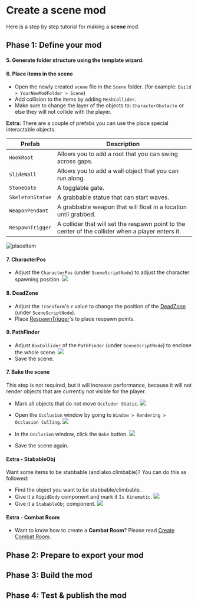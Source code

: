 
# Create a scene mod

Here is a step by step tutorial for making a **scene** mod.

## Phase 1: Define your mod

<ModTutorialFragmentStepOpenUnity />

#### 5. Generate folder structure using the template wizard.

<ModTutorialFragmentStepTemplateWizard modType="Scene" />

#### 6. Place items in the scene

* Open the newly created `scene` file in the `Scene` folder. (for example: `Build > YourNewModFolder > Scene`)
* Add collision to the items by adding `MeshCollider`.
* Make sure to change the layer of the objects to: `CharacterObstacle` or else they will not collide with the player.

**Extra:** There are a couple of prefabs you can use the place special interactable objects.

| Prefab      | Description                                                         |
|-------------|---------------------------------------------------------------------|
| `HookRoot`  | Allows you to add a root that you can swing across gaps.            |
| `SlideWall` | Allows you to add a wall object that you can run along.             |
| `StoneGate` | A togglable gate.                                                   |
| `SkeletonStatue` | A grabbable statue that can start waves.                       |
| `WeaponPendant` | A grabbable weapon that will float in a location until grabbed. |
| `RespawnTrigger` | A collider that will set the respawn point to the center of the collider when a player enters it. |

![placeItem](create-a-scene-mod/placeItem.png)

#### 7. CharacterPos

* Adjust the `CharacterPos` (under `SceneScriptNode`) to adjust the character spawning position.
![](create-a-scene-mod/sceneScriptNode.png)

#### 8. DeadZone

* Adjust the `Transform`'s `Y` value to change the position of the [DeadZone](../details/deadzone-respawntrigger.md) (under `SceneScriptNode`).
* Place [RespawnTrigger](../details/deadzone-respawntrigger.md)'s to place respawn points.


#### 9. PathFinder

* Adjust `BoxCollider` of the `PathFinder` (under `SceneScriptNode`) to enclose the whole scene.
![](create-a-scene-mod/pathfinder.png)
* Save the scene.

#### 7. Bake the scene
This step is not required, but it will increase performance, because it will not render objects that are currently not visible for the player.

* Mark all objects that do not move `Occluder Static`.
![](create-a-scene-mod/occluderStatic.png)

* Open the `Occlusion` window by going to `Window > Rendering > Occlusion Culling`.
![](create-a-scene-mod/occlusionCullingWindow.png)

* In the `Occlusion` window, click the `Bake` button.
![](create-a-scene-mod/occlusionCullingBake.png)

* Save the scene again.

#### Extra - StabableObj
Want some items to be stabbable (and also climbable)? You can do this as followed:

* Find the object you want to be stabbable/climbable.
* Give it a `RigidBody` component and mark it `Is Kinematic`.
![](create-a-scene-mod/kinematicRigidbody.png)
* Give it a `StabableObj` component.
![](create-a-scene-mod/stabableObj.png)

#### Extra - Combat Room
* Want to know how to create a **Combat Room**? Please read [Create Combat Room](../tutorials-advanced/2.create-combat-room.md).

## Phase 2: Prepare to export your mod

<ModTutorialFragmentStepCreateIcon modType="Scene" />

## Phase 3: Build the mod

<ModTutorialFragmentPhaseBuild />

## Phase 4: Test & publish the mod

<ModTutorialFragmentPhaseTest />